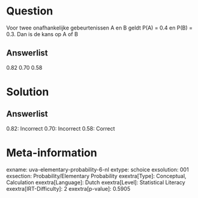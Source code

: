 Question
========

Voor twee onafhankelijke gebeurtenissen A en B geldt P(A) = 0.4 en P(B)
= 0.3. Dan is de kans op A of B

Answerlist
----------

0.82
0.70
0.58

Solution
========

Answerlist
----------

0.82: Incorrect
0.70: Incorrect
0.58: Correct

Meta-information
================
exname: uva-elementary-probability-6-nl
extype: schoice
exsolution: 001
exsection: Probability/Elementary Probability
exextra[Type]: Conceptual, Calculation
exextra[Language]: Dutch
exextra[Level]: Statistical Literacy
exextra[IRT-Difficulty]: 2
exextra[p-value]: 0.5905
